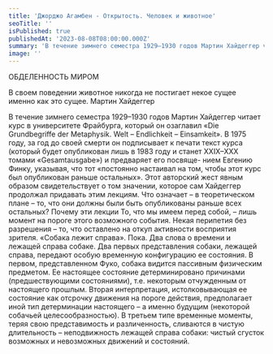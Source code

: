 ```yaml
---
title: 'Джорджо Агамбен - Открытость. Человек и животное'
seoTitle: ''
isPublished: true
publishedAt: '2023-08-08T08:00:00.000Z'
summary: 'В течение зимнего семестра 1929–1930 годов Мартин Хайдеггер читает курс в университете Фрайбурга, который он озаглавил «Die Grundbegriffe der Metaphysik. Welt – Endlichkeit – Einsamkeit»'
image: ''
---
```


ОБДЕЛЕННОСТЬ МИРОМ

В своем поведении животное никогда не постигает
некое сущее именно как это сущее.
Мартин Хайдеггер

В течение зимнего семестра 1929–1930 годов Мартин Хайдеггер
читает курс в университете Фрайбурга, который он озаглавил
«Die Grundbegriffe der Metaphysik. Welt – Endlichkeit – Einsamkeit».
В 1975 году, за год до своей смерти он подписывает к печати текст
курса (который будет опубликован лишь в 1983 году и станет
XXIX–XXX томами «Gesamtausgabe») и предваряет его посвяще-
нием Евгению Финку, указывая, что тот «постоянно настаивал на
том, чтобы этот курс был опубликован раньше остальных». Этот
авторский жест явным образом свидетельствует о том значении,
которое сам Хайдеггер продолжал придавать этим лекциям. Что
означает – в теоретическом плане – то, что они должны были
быть опубликованы раньше всех остальных? Почему эти лекции
То, что мы имеем перед собой, – лишь момент на пороге этого
возможного события. Некая перипетия без разрешения – то, что
оставлено на откуп активности восприятия зрителя. «Собака лежит справа». Пока.
Два слова о времени и лежащей справа собаке. Два первых
представления собаки, лежащей справа, передают особую временную конфигурацию ее состояния.
В первом, представленном Фуко, собака видится пассивным физическим предметом.
Ее настоящее состояние детерминировано причинами (предшествующими
состояниями), т.е. некоторым отчужденным от настоящего прошлым.
Вторая интерпретация, истолковывающая ее состояние как
отсрочку движения на пороге действия, предполагает иной тип
детерминации настоящего – а именно будущим (некоторой собачьей целесообразностью). В третьем типе
временные моменты, теряя свою представимость и различенность, сливаются в чистую длительность – неподвижность
лежащей справа собаки: чистый сгусток возможных и
невозможных движений и состояний.
